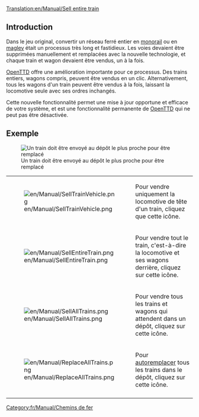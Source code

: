 [[Translation:en/Manual/Sell entire train]]

== Introduction ==
Dans le jeu original, convertir un réseau ferré entier en [[fr/Manual/Base Set/Monorail|monorail]] ou en [[fr/Manual/Base Set/MagLev|maglev]] était un processus très long et fastidieux. Les voies devaient être supprimées manuellement et remplacées avec la nouvelle technologie, et chaque train et wagon devaient être vendus, un à la fois.

[[fr/Manual/Main Page|OpenTTD]] offre une amélioration importante pour ce processus. Des trains entiers, wagons compris, peuvent être vendus en un clic. Alternativement, tous les wagons d'un train peuvent être vendus à la fois, laissant la locomotive seule avec ses ordres inchangés.

Cette nouvelle fonctionnalité permet une mise à jour opportune et efficace de votre système, et est une fonctionnalité permanente de [[fr/Manual/Main Page|OpenTTD]] qui ne peut pas être désactivée.

== Exemple ==
[[File:en/Manual/TrainDepot-Overview.png|frame|left|Un train doit être envoyé au dépôt le plus proche pour être remplacé]]

{|
|-
|[[File:en/Manual/SellTrainVehicle.png]]
|Pour vendre uniquement la locomotive de tête d'un train, cliquez que cette icône.
|-
|[[File:en/Manual/SellEntireTrain.png]]
|Pour vendre tout le train, c'est-à-dire la locomotive et ses wagons derrière, cliquez sur cette icône.
|-
|[[File:en/Manual/SellAllTrains.png]]
|Pour vendre tous les trains et wagons qui attendent dans un dépôt, cliquez sur cette icône.
|-
|[[File:en/Manual/ReplaceAllTrains.png]]
|Pour [[fr/Manual/Remplacement de véhicules#autoremplacement|autoremplacer]] tous les trains dans le dépôt, cliquez sur cette icône.
|-
|}

[[Category:fr/Manual/Chemins de fer]]